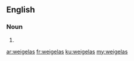 ==English==

===Noun===
{{head|en}}

# {{plural of|weigela}}

[[ar:weigelas]]
[[fr:weigelas]]
[[ku:weigelas]]
[[my:weigelas]]